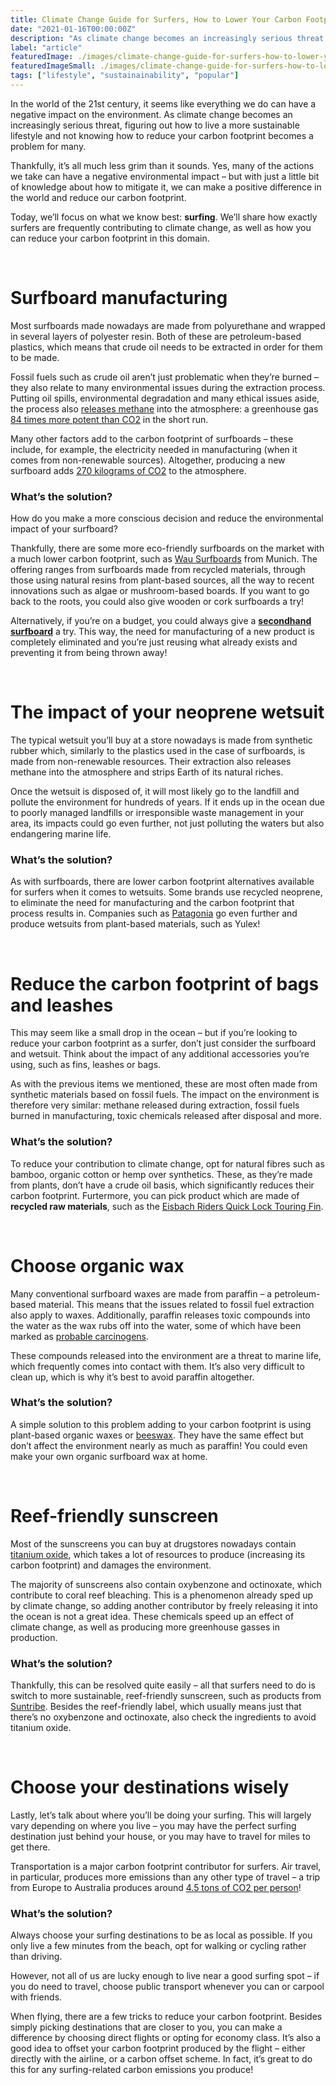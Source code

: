 ```yaml
---
title: Climate Change Guide for Surfers, How to Lower Your Carbon Footprint
date: "2021-01-16T00:00:00Z"
description: "As climate change becomes an increasingly serious threat, figuring out how to live a more sustainable lifestyle and not knowing how to reduce your carbon footprint becomes a problem for many."
label: "article"
featuredImage: ./images/climate-change-guide-for-surfers-how-to-lower-your-carbon-footprint.jpg
featuredImageSmall: ./images/climate-change-guide-for-surfers-how-to-lower-your-carbon-footprint.jpg
tags: ["lifestyle", "sustainainability", "popular"]
---
```



In the world of the 21st century, it seems like everything we do can have a negative impact on the environment. As climate change becomes an increasingly serious threat, figuring out how to live a more sustainable lifestyle and not knowing how to reduce your carbon footprint becomes a problem for many.

Thankfully, it’s all much less grim than it sounds. Yes, many of the actions we take can have a negative environmental impact – but with just a little bit of knowledge about how to mitigate it, we can make a positive difference in the world and reduce our carbon footprint.

Today, we’ll focus on what we know best: **surfing**. We’ll share how exactly surfers are frequently contributing to climate change, as well as how you can reduce your carbon footprint in this domain.

<br />

# Surfboard manufacturing

Most surfboards made nowadays are made from polyurethane and wrapped in several layers of polyester resin. Both of these are petroleum-based plastics, which means that crude oil needs to be extracted in order for them to be made.

Fossil fuels such as crude oil aren’t just problematic when they’re burned – they also relate to many environmental issues during the extraction process. Putting oil spills, environmental degradation and many ethical issues aside, the process also [releases methane](https://www.unenvironment.org/news-and-stories/story/homing-methane-emissions-oil-and-gas-industry) into the atmosphere: a greenhouse gas [84 times more potent than CO2](https://www.edf.org/climate/methane-other-important-greenhouse-gas) in the short run.

<ImageContainer
  img1={climateShapingImg}
  alt1="Most surfboards made nowadays are made from polyurethane and wrapped in several layers of polyester resin"
  caption1="Most surfboards made nowadays are made from polyurethane and wrapped in several layers of polyester resin (©Nicolas Pereyra / Unsplash)"
/>

Many other factors add to the carbon footprint of surfboards – these include, for example, the electricity needed in manufacturing (when it comes from non-renewable sources). Altogether, producing a new surfboard adds [270 kilograms of CO2](https://www.theguardian.com/sport/2017/mar/17/toxic-truths-at-the-heart-of-surfing) to the atmosphere.

### What’s the solution?

How do you make a more conscious decision and reduce the environmental impact of your surfboard?

Thankfully, there are some more eco-friendly surfboards on the market with a much lower carbon footprint, such as [Wau Surfboards](https://www.wau-surfboards.de/materials/) from Munich. The offering ranges from surfboards made from recycled materials, through those using natural resins from plant-based sources, all the way to recent innovations such as algae or mushroom-based boards. If you want to go back to the roots, you could also give wooden or cork surfboards a try!

Alternatively, if you’re on a budget, you could always give a **[secondhand surfboard](https://secondwavesurfing.com/blog/where-to-find-used-surfboards/)** a try. This way, the need for manufacturing of a new product is completely eliminated and you’re just reusing what already exists and preventing it from being thrown away!

<br />

# The impact of your neoprene wetsuit

The typical wetsuit you’ll buy at a store nowadays is made from synthetic rubber which, similarly to the plastics used in the case of surfboards, is made from non-renewable resources. Their extraction also releases methane into the atmosphere and strips Earth of its natural riches.

<ImageContainer
  img1={climateWetsuit}
  alt1="A typical wetsuit you’ll buy at a store nowadays is made from synthetic rubber "
  caption1="A typical wetsuit you’ll buy at a store nowadays is made from synthetic rubber (©Austin Neill / Unsplash)"
/>

Once the wetsuit is disposed of, it will most likely go to the landfill and pollute the environment for hundreds of years. If it ends up in the ocean due to poorly managed landfills or irresponsible waste management in your area, its impacts could go even further, not just polluting the waters but also endangering marine life.

### What’s the solution?

As with surfboards, there are lower carbon footprint alternatives available for surfers when it comes to wetsuits. Some brands use recycled neoprene, to eliminate the need for manufacturing and the carbon footprint that process results in. Companies such as [Patagonia](https://www.patagonia.com/our-footprint/yulex.html) go even further and produce wetsuits from plant-based materials, such as Yulex!

<br />

# Reduce the carbon footprint of bags and leashes

This may seem like a small drop in the ocean – but if you’re looking to reduce your carbon footprint as a surfer, don’t just consider the surfboard and wetsuit. Think about the impact of any additional accessories you’re using, such as fins, leashes or bags.

As with the previous items we mentioned, these are most often made from synthetic materials based on fossil fuels. The impact on the environment is therefore very similar: methane released during extraction, fossil fuels burned in manufacturing, toxic chemicals released after disposal and more.

### What’s the solution?

To reduce your contribution to climate change, opt for natural fibres such as bamboo, organic cotton or hemp over synthetics. These, as they’re made from plants, don’t have a crude oil basis, which significantly reduces their carbon footprint. Furtermore, you can pick product which are made of **recycled raw materials**, such as the [Eisbach Riders Quick Lock Touring Fin](https://secondwavesurfing.com/blog/eisbach-riders-a-touring-fin-made-of-recycled-waste-material-for-stand-up-paddling-with-the-quick-lock-system/).

<br />

# Choose organic wax

Many conventional surfboard waxes are made from paraffin – a petroleum-based material. This means that the issues related to fossil fuel extraction also apply to waxes. Additionally, paraffin releases toxic compounds into the water as the wax rubs off into the water, some of which have been marked as [probable carcinogens](https://essentials.banyantree.com/blogs/blog/no-love-for-paraffin-wax).

<ImageContainer
  img1={climateBeeswell}
  alt1="Bee swell surf wax from 100% ecological production"
  caption1="Bee swell surf wax from 100% ecological production"
/>

These compounds released into the environment are a threat to marine life, which frequently comes into contact with them. It’s also very difficult to clean up, which is why it’s best to avoid paraffin altogether.

### What’s the solution?

A simple solution to this problem adding to your carbon footprint is using plant-based organic waxes or [beeswax](https://secondwavesurfing.com/blog/product-insights-organic-surf-wax-by-bee-swell/). They have the same effect but don’t affect the environment nearly as much as paraffin! You could even make your own organic surfboard wax at home.

<br />

# Reef-friendly sunscreen

Most of the sunscreens you can buy at drugstores nowadays contain [titanium oxide](https://essentials.banyantree.com/blogs/blog/no-love-for-paraffin-wax), which takes a lot of resources to produce (increasing its carbon footprint) and damages the environment.

<ImageContainer
  img1={climateSuncreen}
  alt1="Reef-friendly biodegradable sunscreen for all kinds of outdoor activities"
  caption1="Reef-friendly biodegradable sunscreen for all kinds of outdoor activities (©Suntribe)"
/>

The majority of sunscreens also contain oxybenzone and octinoxate, which contribute to coral reef bleaching. This is a phenomenon already sped up by climate change, so adding another contributor by freely releasing it into the ocean is not a great idea. These chemicals speed up an effect of climate change, as well as producing more greenhouse gasses in production.

### What’s the solution?

Thankfully, this can be resolved quite easily – all that surfers need to do is switch to more sustainable, reef-friendly sunscreen, such as products from [Suntribe](https://secondwavesurfing.com/shop/product/suntribe-zinc-sun-stick/). Besides the reef-friendly label, which usually means just that there’s no oxybenzone and octinoxate, also check the ingredients to avoid titanium oxide.

<br />

# Choose your destinations wisely

Lastly, let’s talk about where you’ll be doing your surfing. This will largely vary depending on where you live – you may have the perfect surfing destination just behind your house, or you may have to travel for miles to get there.

Transportation is a major carbon footprint contributor for surfers. Air travel, in particular, produces more emissions than any other type of travel – a trip from Europe to Australia produces around [4.5 tons of CO2 per person](https://www.theinertia.com/environment/its-time-to-wake-up-to-the-devastating-impact-flying-has-on-the-environment/)!

### What’s the solution?

Always choose your surfing destinations to be as local as possible. If you only live a few minutes from the beach, opt for walking or cycling rather than driving.

<ImageContainer
  img1={climateTrip}
  alt1="Always choose your surfing destinations to be as local as possible. "
  caption1="Always choose your surfing destinations to be as local as possible. (©Eddy Billard / Unsplash)"
/>

However, not all of us are lucky enough to live near a good surfing spot – if you do need to travel, choose public transport whenever you can or carpool with friends.

When flying, there are a few tricks to reduce your carbon footprint. Besides simply picking destinations that are closer to you, you can make a difference by choosing direct flights or opting for economy class. It’s also a good idea to offset your carbon footprint produced by the flight – either directly with the airline, or a carbon offset scheme. In fact, it’s great to do this for any surfing-related carbon emissions you produce!
